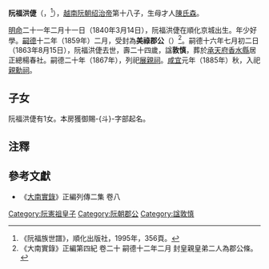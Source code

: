 '''阮福洪倢'''（{{vie|v='''Nguyễn Phúc Hồng Tiệp'''|hn=阮福洪倢}}，{{bd|1840年|3月14日|1863年|8月15日|}}<ref>《阮福族世譜》，順化出版社，1995年，356頁。</ref>），[[越南|越南]][[阮朝|阮朝]][[绍治帝|绍治帝]]第十八子，生母才人[[陳氏森|陳氏森]]。

[[明命|明命]]二十一年二月十一日（1840年3月14日），阮福洪倢在順化京城出生。年少好學。[[嗣德|嗣德]]十二年（1859年）二月，受封為'''美祿郡公'''（{{vie|v=Mỹ Lộc Quận Công|hn=美祿郡公}}）<ref>《大南實錄》正編第四紀 卷二十 嗣德十二年二月 封皇親皇弟二人為郡公條。</ref>。嗣德十六年七月初二日（1863年8月15日），阮福洪倢去世，壽二十四歲，諡'''敦慎'''，葬於[[承天府_(越南)|承天府]][[香水縣|香水縣]]居正總楊春社。嗣德二十年（1867年），列祀[[展親祠|展親祠]]。[[咸宜|咸宜]]元年（1885年）秋，入祀[[親勳祠|親勳祠]]。

==子女==
阮福洪倢有1女。本房獲御賜-{斗}-字部起名。

==注釋==
{{reflist}}

==參考文獻==
*《[[大南實錄|大南實錄]]》正編列傳二集 卷八
{{阮憲祖子女}}
[[Category:阮憲祖皇子|Category:阮憲祖皇子]]
[[Category:阮朝郡公|Category:阮朝郡公]]
[[Category:諡敦慎|Category:諡敦慎]]